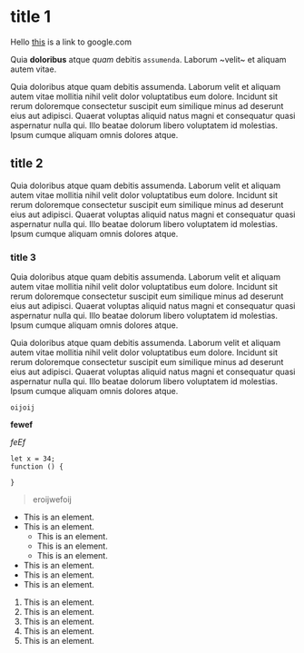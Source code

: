 # title 1

Hello [this](https://google.com) is a link to google.com

Quia **doloribus** atque *quam* debitis `assumenda`. Laborum ~velit~ et aliquam autem vitae.

Quia doloribus atque quam debitis assumenda. Laborum velit et aliquam autem vitae mollitia nihil
velit dolor voluptatibus eum dolore. Incidunt sit rerum doloremque consectetur suscipit eum similique
minus ad deserunt eius aut adipisci. Quaerat voluptas aliquid natus magni et consequatur quasi aspernatur
nulla qui. Illo beatae dolorum libero voluptatem id molestias. Ipsum cumque aliquam omnis dolores atque.


## title 2

Quia doloribus atque quam debitis assumenda. Laborum velit et aliquam autem vitae mollitia nihil
velit dolor voluptatibus eum dolore. Incidunt sit rerum doloremque consectetur suscipit eum similique
minus ad deserunt eius aut adipisci. Quaerat voluptas aliquid natus magni et consequatur quasi aspernatur
nulla qui. Illo beatae dolorum libero voluptatem id molestias. Ipsum cumque aliquam omnis dolores atque.

### title 3

Quia doloribus atque quam debitis assumenda. Laborum velit et aliquam autem vitae mollitia nihil
velit dolor voluptatibus eum dolore. Incidunt sit rerum doloremque consectetur suscipit eum similique
minus ad deserunt eius aut adipisci. Quaerat voluptas aliquid natus magni et consequatur quasi aspernatur
nulla qui. Illo beatae dolorum libero voluptatem id molestias. Ipsum cumque aliquam omnis dolores atque.

Quia doloribus atque quam debitis assumenda. Laborum velit et aliquam autem vitae mollitia nihil
velit dolor voluptatibus eum dolore. Incidunt sit rerum doloremque consectetur suscipit eum similique
minus ad deserunt eius aut adipisci. Quaerat voluptas aliquid natus magni et consequatur quasi aspernatur
nulla qui. Illo beatae dolorum libero voluptatem id molestias. Ipsum cumque aliquam omnis dolores atque.

`oijoij`

**fewef**

*feEf*

```
let x = 34;
function () {

}
```

> eroijwefoij

* This is an element.
* This is an element.
	* This is an element.
	* This is an element.
	* This is an element.
* This is an element.
* This is an element.
* This is an element.

1. This is an element.
1. This is an element.
1. This is an element.
1. This is an element.
1. This is an element.